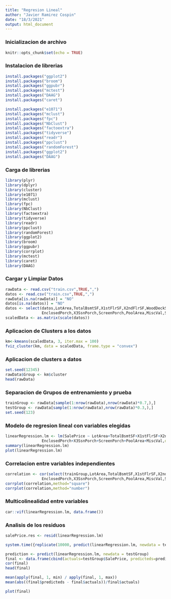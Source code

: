 ---
title: "Regresion Lineal"
author: "Javier Ramirez Cospin"
date: "18/3/2021"
output: html_document
---
### Inicializacion de archivo
```{r setup, include=FALSE}
knitr::opts_chunk$set(echo = TRUE)
```
### Instalacion de librerias
``` {r }
install.packages("ggplot2")
install.packages("broom")
install.packages("ggpubr")
install.packages("mctest")
install.packages("DAAG")
install.packages("caret")
```
```{r }
install.packages("e1071")
install.packages("mclust")
install.packages("fpc")
install.packages("NbClust")
install.packages("factoextra")
install.packages("tidyverse")
install.packages("readr")
install.packages("ppclust")
install.packages("randomForest")
install.packages("ggplot2")
install.packages("DAAG")
```
### Carga de librerias
``` {r }
library(plyr)
library(dplyr)
library(cluster)
library(e1071)
library(mclust)
library(fpc)
library(NbClust)
library(factoextra)
library(tidyverse)
library(readr)
library(ppclust)
library(randomForest)
library(ggplot2)
library(broom)
library(ggpubr)
library(corrplot)
library(mctest)
library(caret)
library(DAAG)
```
### Cargar y Limpiar Datos
``` {r }
rawData <- read.csv("train.csv",TRUE,",")
datos <- read.csv("train.csv",TRUE,",")
rawData[is.na(rawData)] = "NO"
datos[is.na(datos)] = "NO"
datos <- select(datos,LotArea,TotalBsmtSF,X1stFlrSF,X2ndFlrSF,WoodDeckSF,OpenPorchSF,
                EnclosedPorch,X3SsnPorch,ScreenPorch,PoolArea,MiscVal,SalePrice)
scaledData <- as.matrix(scale(datos))
```
### Aplicacion de Clusters a los datos
``` {r }
km<-kmeans(scaledData, 3, iter.max = 100)
fviz_cluster(km, data = scaledData, frame.type = "convex")
```
### Aplicacion de clusters a datos
``` {r }
set.seed(12345)
rawData$Group <- km$cluster
head(rawData)
```
### Separacion de Grupos de entrenamiento y prueba
``` {r }
trainGroup <- rawData[sample(1:nrow(rawData),nrow(rawData)*0.7,),]
testGroup <- rawData[sample(1:nrow(rawData),nrow(rawData)*0.3,),]
set.seed(123)
```
### Modelo de regresion lineal con variables elegidas
``` {r }
linearRegression.lm <- lm(SalePrice ~ LotArea+TotalBsmtSF+X1stFlrSF+X2ndFlrSF+WoodDeckSF+OpenPorchSF+
                EnclosedPorch+X3SsnPorch+ScreenPorch+PoolArea+MiscVal,data=trainGroup)
summary(linearRegression.lm)
plot(linearRegression.lm)
```
### Correlacion entre variables independientes
``` {r }
correlation <- cor(select(trainGroup,LotArea,TotalBsmtSF,X1stFlrSF,X2ndFlrSF,WoodDeckSF,OpenPorchSF,
                EnclosedPorch,X3SsnPorch,ScreenPorch,PoolArea,MiscVal,SalePrice))
corrplot(correlation,method="square")
corrplot(correlation,method="number")
```
### Multicolinealidad entre variables
``` {r }
car::vif(linearRegression.lm, data.frame())
```
### Analisis de los residuos
``` {r }
salePrice.res <- resid(linearRegression.lm)
```

```{r}
system.time({replicate(10000, predict(linearRegression.lm, newdata = testGroup))})
```

``` {r }
prediction <- predict(linearRegression.lm, newdata = testGroup)
final <- data.frame(cbind(actuals=testGroup$SalePrice, predicteds=prediction))
cor(final)
head(final)
```
```{r}
mean(apply(final, 1, min) / apply(final, 1, max))
mean(abs((final$predicteds - final$actuals))/final$actuals)
```
```{r}
plot(final)
```

